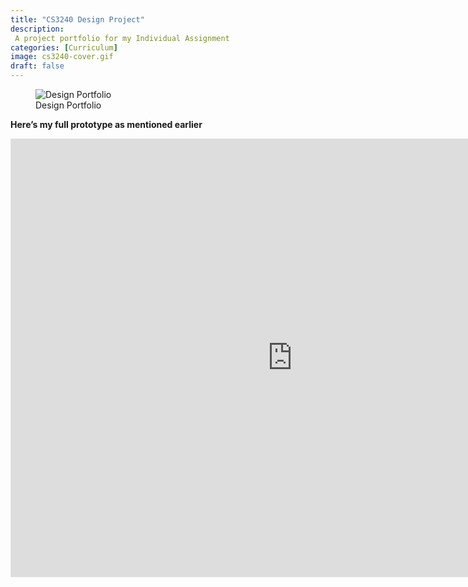 ```yaml
---
title: "CS3240 Design Project"
description: 
 A project portfolio for my Individual Assignment
categories: [Curriculum]
image: cs3240-cover.gif
draft: false
---
```


![Design Portfolio](design.png)

**Here's my full prototype as mentioned earlier**

  <iframe style="border: 1px solid rgba(0, 0, 0, 0.1);" width="900px" height="700px" src="https://www.figma.com/embed?embed_host=share&url=https%3A%2F%2Fwww.figma.com%2Fproto%2Fep8zSL5qnnMOWb3RrtJHO3%2FCS3240-IA-hi-fi%3Fpage-id%3D186%253A5180%26type%3Ddesign%26node-id%3D2-2%26viewport%3D221%252C110%252C0.06%26t%3DeACLL0MmeY9LDxn3-1%26scaling%3Dscale-down%26starting-point-node-id%3D2%253A2%26mode%3Ddesign" allowfullscreen></iframe>
